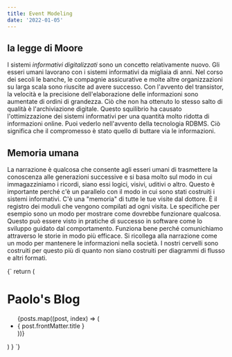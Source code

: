 ```yaml
---
title: Event Modeling
date: '2022-01-05'
---
```

## la legge di Moore
I sistemi _informativi digitalizzati_ sono un concetto relativamente nuovo. Gli esseri umani lavorano con i sistemi informativi da migliaia di anni. Nel corso dei secoli le banche, le compagnie assicurative e molte altre organizzazioni su larga scala sono riuscite ad avere successo.
Con l'avvento del transistor, la velocità e la precisione dell'elaborazione delle informazioni sono aumentate di ordini di grandezza. Ciò che non ha ottenuto lo stesso salto di qualità è l'archiviazione digitale. Questo squilibrio ha causato l'ottimizzazione dei sistemi informativi per una quantità molto ridotta di informazioni online. Puoi vederlo nell'avvento della tecnologia RDBMS. Ciò significa che il compromesso è stato quello di buttare via le informazioni.
## Memoria umana
La narrazione è qualcosa che consente agli esseri umani di trasmettere la conoscenza alle generazioni successive e si basa molto sul modo in cui immagazziniamo i ricordi, siano essi logici, visivi, uditivi o altro. Questo è importante perché c'è un parallelo con il modo in cui sono stati costruiti i sistemi informativi. C'è una "memoria" di tutte le tue visite dal dottore. È il registro dei moduli che vengono compilati ad ogni visita.
Le specifiche per esempio sono un modo per mostrare come dovrebbe funzionare qualcosa. Questo può essere visto in pratiche di successo in software come lo sviluppo guidato dal comportamento. Funziona bene perché comunichiamo attraverso le storie in modo più efficace. Si ricollega alla narrazione come un modo per mantenere le informazioni nella società. I nostri cervelli sono costruiti per questo più di quanto non siano costruiti per diagrammi di flusso e altri formati.

<CodeView>
  {`
  return (
    <div>
      <h1>Paolo's Blog</h1>
      <ul>
        {posts.map((post, index) => (
          <li>
            <Link href={'/blog/' + post.route} passHref key={index}>
            { post.frontMatter.title }</Link>
          </li>
        ))}
      </ul>
    </div>
  )
}
  `}
</CodeView>